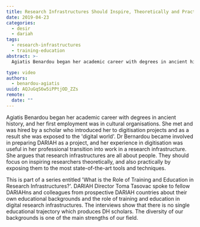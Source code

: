 ```yaml
---
title: Research Infrastructures Should Inspire, Theoretically and Practically
date: 2019-04-23
categories:
  - desir
  - dariah
tags:
  - research-infrastructures
  - training-education
abstract: >-
  Agiatis Benardou began her academic career with degrees in ancient history, and her first employment was in cultural organisations. She met and was hired by a scholar who introduced her to digitisation projects and as a result she was exposed to the 'digital world'. Dr Bernardou became involved in preparing DARIAH as a project, and her experience in digitisation was useful in her professional transition into work in a research infrastructure. She argues that research infrastructures are all about people. They should focus on inspiring researchers theoretically, and also practically by exposing them to the most state-of-the-art tools and techniques.

type: video
authors:
  - benardou-agiatis
uuid: AQJuGqS6w5iPPtjOD_ZZs
remote:
  date: ""
---
```


Agiatis Benardou began her academic career with degrees in ancient history, and her first employment was in cultural organisations. She met and was hired by a scholar who introduced her to digitisation projects and as a result she was exposed to the 'digital world'. Dr Bernardou became involved in preparing DARIAH as a project, and her experience in digitisation was useful in her professional transition into work in a research infrastructure. She argues that research infrastructures are all about people. They should focus on inspiring researchers theoretically, and also practically by exposing them to the most state-of-the-art tools and techniques.

This is part of a series entitled 'What is the Role of Training and Education in Research Infrastructures?'. DARIAH Director Toma Tasovac spoke to fellow DARIAHns and colleagues from prospective DARIAH countries about their own educational backgrounds and the role of training and education in digital research infrastructures. The interviews show that there is no single educational trajectory which produces DH scholars. The diversity of our backgrounds is one of the main strengths of our field.

<VideoCard
  title="Research Infrastructures Should Inspire, Theoretically and Practically"
  id="GIw3VHJwu5Y"
  image="/assets/images/cms/posts/research-infrastructures-should-inspire/agiatis-training.png"
/>
